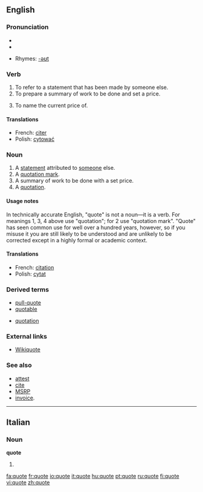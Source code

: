 ==English==

===Pronunciation===
* {{IPA|/kwəʊt/}}
*{{audio|en-us-quote.ogg|Audio (US)}}

* Rhymes: [[Rhymes:English:-əʊt|-əʊt]]

===Verb===
{{en-verb|quotes|quoting|quoted}}

# To refer to a statement that has been made by someone else.
# To prepare a summary of work to be done and set a price.
# {{context|Commerce}} To name the current price of.

====Translations====
{{rfc-trans}}
*French: [[citer]]
*Polish: [[cytować]]

===Noun===
{{en-noun}}

# A [[statement]] attributed to [[someone]] else.
# A [[quotation mark]].
# A summary of work to be done with a set price.
# A [[quotation]].

====Usage notes====
{{unreferenced}}
In technically accurate English, "quote" is not a noun&mdash;it is a verb.  For meanings 1, 3, 4 above use "quotation"; for 2 use "quotation mark".  "Quote" has seen common use for well over a hundred years, however, so if you misuse it you are still likely to be understood and are unlikely to be corrected except in a highly formal or academic context.

====Translations====
{{rfc-trans}}
*French: [[citation]]
*Polish: [[cytat]]

===Derived terms===
{{top}}
*[[pull-quote]]
*[[quotable]]
{{mid}}
*[[quotation]]
{{bottom}}

===External links===
*[[wikiquote:|Wikiquote]]
{{pedialite}}

===See also===
*[[attest]]
*[[cite]]
*[[w:MSRP|MSRP]]
*[[w:invoice|invoice]].
----

==Italian==

===Noun===
'''quote''' {{f}}
# {{plural of|quota|lang=Italian}}

[[fa:quote]]
[[fr:quote]]
[[io:quote]]
[[it:quote]]
[[hu:quote]]
[[pt:quote]]
[[ru:quote]]
[[fi:quote]]
[[vi:quote]]
[[zh:quote]]